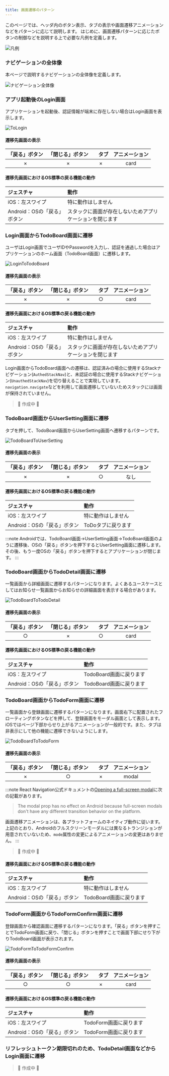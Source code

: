 ```yaml
---
title: 画面遷移のパターン
---
```


このページでは、ヘッダ内のボタン表示、タブの表示や画面遷移アニメーションなどをパターンに応じて説明します。
はじめに、画面遷移パターンに応じたボタンの制御などを説明する上で必要な凡例を定義します。

![凡例](navigation_commonplace.png)

### ナビゲーションの全体像

本ページで説明するナビゲーションの全体像を定義します。

![ナビゲーション全体像](overview_of_navigation.png)

### アプリ起動後のLogin画面

アプリケーションを起動後、認証情報が端末に存在しない場合はLogin画面を表示します。

![ToLogin](to_login.png)

#### 遷移先画面の表示

| 「戻る」ボタン | 「閉じる」ボタン |　タブ | アニメーション |
| :----------: | :------------: | :-----------: | :-----------: |
| × | × | × | card |

#### 遷移先画面におけるOS標準の戻る機能の動作

| ジェスチャ | 動作 |
| :---------- | :------------ |
| iOS：左スワイプ | 特に動作はしません |
| Android：OSの「戻る」ボタン | スタックに画面が存在しないためアプリケーションを閉じます |

### Login画面からTodoBoard画面に遷移

ユーザはLogin画面でユーザIDやPasswordを入力し、認証を通過した場合はアプリケーションのホーム画面（TodoBoard画面）に遷移します。

![LoginToTodoBoard](login_to_todo_board.png)

#### 遷移先画面の表示

| 「戻る」ボタン | 「閉じる」ボタン |　タブ | アニメーション |
| :----------: | :------------: | :-----------: | :-----------: |
| × | × | ○ | card |

#### 遷移先画面におけるOS標準の戻る機能の動作

| ジェスチャ | 動作 |
| :---------- | :------------ |
| iOS：左スワイプ | 特に動作はしません |
| Android：OSの「戻る」ボタン | スタックに画面が存在しないためアプリケーションを閉じます |

Login画面からTodoBoard画面への遷移は、認証済みの場合に使用するStackナビゲーション(`AuthedStackNav`)と、未認証の場合に使用するStackナビゲーション(`UnauthedStackNav`)を切り替えることで実現しています。
`navigation.navigate`などを利用して画面遷移していないためスタックには画面が保持されていません。

> 🚧 作成中 🚧

<!--
TODO: Stackナビゲーションを切り替えてるところのコードを記載
-->

### TodoBoard画面からUserSetting画面に遷移

タブを押して、TodoBoard画面からUserSetting画面へ遷移するパターンです。

![TodoBoardToUserSetting](todo_board_to_user_setting.png)

#### 遷移先画面の表示

| 「戻る」ボタン | 「閉じる」ボタン |　タブ | アニメーション |
| :----------: | :------------: | :-----------: | :-----------: |
| × | × | ○ | なし |

#### 遷移先画面におけるOS標準の戻る機能の動作

| ジェスチャ | 動作 |
| :---------- | :------------ |
| iOS：左スワイプ | 特に動作はしません |
| Android：OSの「戻る」ボタン | ToDoタブに戻ります |

:::note
Androidでは、TodoBoard画面→UserSetting画面→TodoBoard画面のように遷移後、OSの「戻る」ボタンを押下するとUserSetting画面に遷移します。その後、もう一度OSの「戻る」ボタンを押下するとアプリケーションが閉じます。
:::

### TodoBoard画面からTodoDetail画面に遷移

一覧画面から詳細画面に遷移するパターンになります。よくあるユースケースとしてはお知らせ一覧画面からお知らせの詳細画面を表示する場合があります。

![TodoBoardToTodoDetail](todo_board_to_todo_detail.png)

#### 遷移先画面の表示

| 「戻る」ボタン | 「閉じる」ボタン |　タブ | アニメーション |
| :----------: | :------------: | :-----------: | :-----------: |
| ○ | × | ○ | card |

#### 遷移先画面におけるOS標準の戻る機能の動作

| ジェスチャ | 動作 |
| :---------- | :------------ |
| iOS：左スワイプ | TodoBoard画面に戻ります |
| Android：OSの「戻る」ボタン | TodoBoard画面に戻ります |

### TodoBoard画面からTodoForm画面に遷移

一覧画面から登録画面に遷移するパターンになります。画面右下に配置されたフローティングボタンなどを押して、登録画面をモーダル画面として表示します。
iOSではページ下部からせり上がるアニメーションが一般的です。また、タブは非表示にして他の機能に遷移できないようにします。

![TodoBoardToTodoForm](todo_board_to_todo_form.png)

#### 遷移先画面の表示
| 「戻る」ボタン | 「閉じる」ボタン |　タブ | アニメーション |
| :----------: | :------------: | :-----------: | :-----------: |
| × | ○ | × | modal |

:::note
React Navigation公式ドキュメントの[Opening a full-screen modal](https://reactnavigation.org/docs/modal/)に次の記載があります。
> The modal prop has no effect on Android because full-screen modals don't have any different transition behavior on the platform.

画面遷移アニメーションは、各プラットフォームのネイティブ動作に従います。
上記のとおり、Androidのフルスクリーンモーダルには異なるトランジションが用意されていないため、`mode`属性の変更によるアニメーションの変更はありません。
:::

> 🚧 作成中 🚧

<!--
TODO: ScreenOptionsのTransitionSpecsの話とかを追記
-->

#### 遷移先画面におけるOS標準の戻る機能の動作

| ジェスチャ | 動作 |
| :---------- | :------------ |
| iOS：左スワイプ | 特に動作はしません |
| Android：OSの「戻る」ボタン | TodoBoard画面に戻ります |

### TodoForm画面からTodoFormConfirm画面に遷移

登録画面から確認画面に遷移するパターンになります。「戻る」ボタンを押すことでTodoForm画面に戻り、「閉じる」ボタンを押すことで画面下部にせり下がりTodoBoard画面が表示されます。

![TodoFormToTodoFormConfirm](todo_form_to_todo_form_confirm.png)

#### 遷移先画面の表示
| 「戻る」ボタン | 「閉じる」ボタン |　タブ | アニメーション |
| :----------: | :------------: | :-----------: | :-----------: |
| ○ | ○ | × | card |

#### 遷移先画面におけるOS標準の戻る機能の動作

| ジェスチャ | 動作 |
| :---------- | :------------ |
| iOS：左スワイプ | TodoForm画面に戻ります |
| Android：OSの「戻る」ボタン | TodoForm画面に戻ります |

### リフレッシュトークン期限切れのため、TodoDetail画面などからLogin画面に遷移

> 🚧 作成中 🚧

<!--
TODO: スタックをクリアしてLogin画面に遷移する
      ここは、コードも記載
-->
